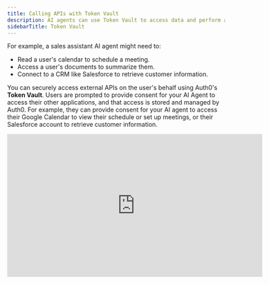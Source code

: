 ```yaml
---
title: Calling APIs with Token Vault
description: AI agents can use Token Vault to access data and perform actions in third-party systems to fulfill user requests.
sidebarTitle: Token Vault
---
```


For example, a sales assistant AI agent might need to:

- Read a user's calendar to schedule a meeting.
- Access a user's documents to summarize them.
- Connect to a CRM like Salesforce to retrieve customer information.

You can securely access external APIs on the user's behalf using Auth0's **Token Vault**. Users are prompted to provide consent for your AI Agent to access their other applications, and that access is stored and managed by Auth0. For example, they can provide consent for your AI agent to access their Google Calendar to view their schedule or set up meetings, or their Salesforce account to retrieve customer information.

<Frame>
  <iframe
    width="590px"
    height="330px"
    src="https://play.vidyard.com/9A42zhQBXirXUpb43PKKAZ.html"
    title="Calling APIs with Token Vault"
    frameborder="0"
    allow="accelerometer; autoplay; gyroscope; picture-in-picture; fullscreen"
    referrerpolicy="no-referrer-when-downgrade"
    allowfullscreen
  />
</Frame>

## What is Token Vault

Auth0's Token Vault is a secure service for storing and managing tokens for third-party services. Your AI agents can use the access tokens from Token Vault to call external APIs on behalf of your users. This capability is essential for building trustworthy AI agents that can securely interact with third-party services from providers, such as Google, Microsoft, Salesforce, or any other API provider that uses OAuth 2.0.

Token Vault is built on top of [OAuth 2.0 Token Exchange (RFC 8693)](https://www.rfc-editor.org/rfc/rfc8693.html) and supports social and enterprise connections to other Identity Providers (IdPs). There is no need to manage refresh tokens or build custom integrations per provider because Auth0 handles it all for you. You gain access to a wide range of external providers' APIs and services, all through a single Auth0 integration.



### Why Is Calling APIs with Token Vault Important for AI agents

Hardcoding API keys or asking users to constantly re-authenticate with these external services is insecure and provides a poor user experience. Token Vault solves this by providing a secure mechanism to store and use the user's credentials (in the form of tokens) for these services.

By using Token Vault, you can:

- **Securely store and manage tokens**: Offload the complexity and risk of storing sensitive user credentials.
- **Maintain user context**: Enable agents to act on behalf of a specific user, ensuring that the agent only has the permissions that the user has granted.
- **Provide a seamless user experience**: Avoid repeatedly prompting users for authentication with external services.
- **Enhance security**: Prevent the exposure of tokens to the frontend or to the end-user.

### How it works

The process of using Token Vault involves the following key steps:

1. **User authentication and consent:** The [user links](/intro/account-linking) and authenticates with an external Identity Provider (e.g., Google) and grants your application permission to access their data by approving the requested OAuth scopes.
2. **Secure token storage:** Auth0 receives access and refresh tokens from the external provider and stores them securely within Token Vault.
3. **Token exchange:** Your application can then exchange a valid Auth0 refresh token or access token for an external provider's access token from Token Vault. This allows your application to obtain the necessary credentials to call external APIs without the user having to re-authenticate. It also means your application does not need to store or manage any credentials.
4. **API call:** With the external provider's access token, your AI agent can make authorized calls to the external API on the user's behalf.

## Supported integrations

Token Vault supports a variety of social and enterprise identity providers, including:

- [Google](/integrations/google) and [Google Workspace](/integrations/google-workspace)
- [Microsoft](/integrations/microsoft) and [Microsoft Azure AD](/integrations/microsoft-azure)
- [GitHub](/integrations/github)
- [Slack](/integrations/slack)
- [OpenID Connect (OIDC)](/integrations/oidc)
- [Custom Social Connections](/integrations/oauth2)
- [...and more\!](/integrations/overview)

<Card
  title="View All Integrations"
  href="/integrations/overview"
  icon="share-nodes"
  horizontal />

## Using Token Vault

To begin using Token Vault to call external APIs on behalf of your users, you will need to:

<Steps>
  <Step title="Configure connections">
    <Card
      href="/intro/integrations"
      vertical
      arrow={true}
    >
      Set up connections to the external service (e.g., Google, Microsoft) in your
      Auth0 Dashboard.
    </Card>
  </Step>
  <Step title="Configure account linking">
    <Card
      href="/intro/account-linking"
      vertical
      arrow={true}
    >
      Enable Account Linking so that end-users can link multiple third-party
      accounts (e.g., Google, Microsoft) together.
    </Card>
  </Step>
  <Step title="Call other's APIs on user's behalf">
    <Card
      href="/calling-apis/langgraph/intro/call-others-apis-on-users-behalf"
      vertical
      arrow={true}
    >
      Use our SDKs for your preferred frameworks to easily obtain access tokens
      for the connections.
    </Card>
  </Step>
</Steps>

By leveraging Auth0's Token Vault, you can build powerful and trustworthy AI agents that securely and seamlessly integrate with the broader ecosystem of APIs and services.


<Panel>
  <OverviewTocs
    sections={[
      {
        title: "Get started",
        links: [
          { label: "Samples", href: "/sample-apps", target: "_self" },
          { label: "Calling third-party Party APIs", href: "/calling-apis/langgraph/get-started/call-others-apis-on-users-behalf", target: "_self" }

        ]
      },
      {
        title: "How-Tos",
        links: [
          { label: "Check Google Calendar Availability", href: "/calling-apis/langgraph/how-tos/check-google-calendar-availability", target: "_self" },
          { label: "List GitHub Repositories", href: "/calling-apis/langgraph/how-tos/list-github-repositories", target: "_self" },
          { label: "List Slack Channels", href: "/calling-apis/langgraph/how-tos/list-slack-channels", target: "_self" }
        ]
      },
      {
        title: "Learn more",
        links: [
          { label: "Configure Token Vault", href: "https://auth0.com/docs/secure/tokens/token-vault/configure-token-vault" },
          { label: "Refresh Token Exchange", href: "https://auth0.com/docs/secure/tokens/token-vault/refresh-token-exchange-with-token-vault" },
          { label: "Access Token Exchange", href: "https://auth0.com/docs/secure/tokens/token-vault/access-token-exchange-with-token-vault" }
        ]
      }
    ]}
  />
</Panel>
